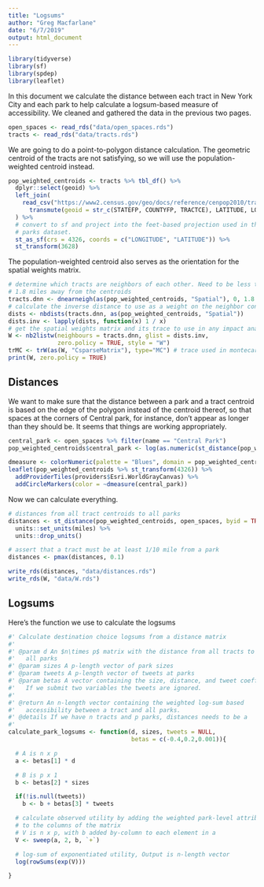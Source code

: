 ```yaml
---
title: "Logsums"
author: "Greg Macfarlane"
date: "6/7/2019"
output: html_document
---
```


```r
library(tidyverse)
library(sf)
library(spdep)
library(leaflet)
```

In this document we calculate the distance between each tract in New York City 
and each park to help calculate a logsum-based measure of accessibility. We 
cleaned and gathered the data in the previous two pages.

```r
open_spaces <- read_rds("data/open_spaces.rds")
tracts <- read_rds("data/tracts.rds")
```

We are going to do a point-to-polygon distance calculation. The geometric centroid
of the tracts are not satisfying, so we will use the population-weighted centroid
instead.

```r
pop_weighted_centroids <- tracts %>% tbl_df() %>%
  dplyr::select(geoid) %>%
  left_join(
    read_csv("https://www2.census.gov/geo/docs/reference/cenpop2010/tract/CenPop2010_Mean_TR36.txt") %>%
      transmute(geoid = str_c(STATEFP, COUNTYFP, TRACTCE), LATITUDE, LONGITUDE)
  ) %>%
  # convert to sf and project into the feet-based projection used in the
  # parks dataset.
  st_as_sf(crs = 4326, coords = c("LONGITUDE", "LATITUDE")) %>%
  st_transform(3628)
```

The population-weighted centroid also serves as the orientation for the spatial
weights matrix.

```r
# determine which tracts are neighbors of each other. Need to be less than
# 1.8 miles away from the centroids
tracts.dnn <- dnearneigh(as(pop_weighted_centroids, "Spatial"), 0, 1.8 * 5280)
# calculate the inverse distance to use as a weight on the neighbor connection
dists <- nbdists(tracts.dnn, as(pop_weighted_centroids, "Spatial"))
dists.inv <- lapply(dists, function(x) 1 / x)
# get the spatial weights matrix and its trace to use in any impact analyses
W <- nb2listw(neighbours = tracts.dnn, glist = dists.inv,
              zero.policy = TRUE, style = "W")
trMC <- trW(as(W, "CsparseMatrix"), type="MC") # trace used in montecarlo impacts
print(W, zero.policy = TRUE)
```




## Distances
We want to make sure that the distance between a park and a tract centroid is
based on the edge of the polygon instead of the centroid thereof, so that spaces
at the corners of Central park, for instance, don't appear as longer than they should be.
It seems that things are working appropriately.

```r
central_park <- open_spaces %>% filter(name == "Central Park")
pop_weighted_centroids$central_park <- log(as.numeric(st_distance(pop_weighted_centroids, central_park)))

dmeasure <- colorNumeric(palette = "Blues", domain = pop_weighted_centroids$central_park)
leaflet(pop_weighted_centroids %>% st_transform(4326)) %>%
  addProviderTiles(providers$Esri.WorldGrayCanvas) %>%
  addCircleMarkers(color = ~dmeasure(central_park))
```

Now we can calculate everything.
```r
# distances from all tract centroids to all parks
distances <- st_distance(pop_weighted_centroids, open_spaces, byid = TRUE) %>%
  units::set_units(miles) %>%
  units::drop_units()

# assert that a tract must be at least 1/10 mile from a park
distances <- pmax(distances, 0.1)
```

```r
write_rds(distances, "data/distances.rds")
write_rds(W, "data/W.rds")
```



## Logsums
Here's the function we use to calculate the logsums
```r
#' Calculate destination choice logsums from a distance matrix
#'
#' @param d An $n\times p$ matrix with the distance from all tracts to
#'   all parks
#' @param sizes A p-length vector of park sizes
#' @param tweets A p-length vector of tweets at parks
#' @param betas A vector containing the size, distance, and tweet coefficients.
#'   If we submit two variables the tweets are ignored.
#'
#' @return An n-length vector containing the weighted log-sum based
#'   accessibility between a tract and all parks.
#' @details If we have n tracts and p parks, distances needs to be a
#'
calculate_park_logsums <- function(d, sizes, tweets = NULL,
                                   betas = c(-0.4,0.2,0.001)){

  # A is n x p
  a <- betas[1] * d

  # B is p x 1
  b <- betas[2] * sizes

  if(!is.null(tweets))
    b <- b + betas[3] * tweets

  # calculate observed utility by adding the weighted park-level attributes
  # to the columns of the matrix
  # V is n x p, with b added by-column to each element in a
  V <- sweep(a, 2, b, `+`)

  # log-sum of exponentiated utility, Output is n-length vector
  log(rowSums(exp(V)))

}
```

